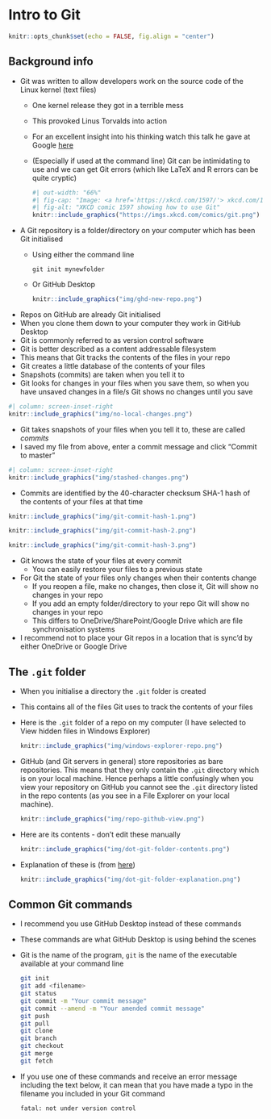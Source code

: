 # Intro to Git

```r
knitr::opts_chunk$set(echo = FALSE, fig.align = "center")
```

## Background info

- Git was written to allow developers work on the source code of the Linux kernel (text files)
  - One kernel release they got in a terrible mess
  - This provoked Linus Torvalds into action
  - For an excellent insight into his thinking watch this talk he gave at Google [here](https://youtu.be/4XpnKHJAok8)  
  - (Especially if used at the command line) Git can be intimidating to use and we can get Git errors (which like LaTeX and R errors can be quite cryptic)

    ```r
    #| out-width: "66%"
    #| fig-cap: "Image: <a href='https://xkcd.com/1597/'> xkcd.com/1597</a>"
    #| fig-alt: "XKCD comic 1597 showing how to use Git"
    knitr::include_graphics("https://imgs.xkcd.com/comics/git.png")
    ```

- A Git repository is a folder/directory on your computer which has been Git initialised 
  - Using either the command line

    ```
    git init mynewfolder
    ```

  - Or GitHub Desktop  

    ```r
    knitr::include_graphics("img/ghd-new-repo.png")
    ```

- Repos on GitHub are already Git initialised 
- When you clone them down to your computer they work in GitHub Desktop
- Git is commonly referred to as version control software
- Git is better described as a content addressable filesystem
- This means that Git tracks the contents of the files in your repo
- Git creates a little database of the contents of your files
- Snapshots (commits) are taken when you tell it to
- Git looks for changes in your files when you save them, so when you have unsaved changes in a file/s Git shows no changes until you save

```r
#| column: screen-inset-right
knitr::include_graphics("img/no-local-changes.png")
```

- Git takes snapshots of your files when you tell it to, these are called *commits*
- I saved my file from above, enter a commit message and click "Commit to master"

```r
#| column: screen-inset-right
knitr::include_graphics("img/stashed-changes.png")
```

- Commits are identified by the 40-character checksum SHA-1 hash of the contents of your files at that time  

```r
knitr::include_graphics("img/git-commit-hash-1.png")
```

```r
knitr::include_graphics("img/git-commit-hash-2.png")
```  

```r
knitr::include_graphics("img/git-commit-hash-3.png")
```

  - Git knows the state of your files at every commit
    - You can easily restore your files to a previous state
  - For Git the state of your files only changes when their contents change
    - If you reopen a file, make no changes, then close it, Git will show no changes in your repo
    - If you add an empty folder/directory to your repo Git will show no changes in your repo
    - This differs to OneDrive/SharePoint/Google Drive which are file synchronisation systems
  - I recommend not to place your Git repos in a location that is sync'd by either OneDrive or Google Drive

## The `.git` folder

- When you initialise a directory the `.git` folder is created
- This contains all of the files Git uses to track the contents of your files
- Here is the `.git` folder of a repo on my computer (I have selected to View hidden files in Windows Explorer)  

  ```r
  knitr::include_graphics("img/windows-explorer-repo.png")
  ```

- GitHub (and Git servers in general) store repositories as bare repositories. This means that they only contain the `.git` directory which is on your local machine. Hence perhaps a little confusingly when you view your repository on GitHub you cannot see the `.git` directory listed in the repo contents (as you see in a File Explorer on your local machine).

  ```r
  knitr::include_graphics("img/repo-github-view.png")
  ```

- Here are its contents - don't edit these manually  

  ```r
  knitr::include_graphics("img/dot-git-folder-contents.png")
  ```

- Explanation of these is (from [here](https://www.tutorialspoint.com/what-is-git-folder-and-why-is-it-hidden))

  ```r
  knitr::include_graphics("img/dot-git-folder-explanation.png")
  ```

## Common Git commands

- I recommend you use GitHub Desktop instead of these commands
- These commands are what GitHub Desktop is using behind the scenes
- Git is the name of the program, `git` is the name of the executable available at your command line  

  ```bash
  git init 
  git add <filename>
  git status
  git commit -m "Your commit message"
  git commit --amend -m "Your amended commit message"
  git push 
  git pull 
  git clone
  git branch
  git checkout
  git merge
  git fetch 
  ```  

- If you use one of these commands and receive an error message including the text below, it can mean that you have made a typo in the filename you included in your Git command

  ```
  fatal: not under version control
  ```
